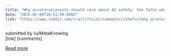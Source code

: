 ```yaml
---
title: "Why accelerationists should care about AI safety: the folks who approved the Chernobyl design did not accelerate nuclear energy. AGI seems prone to a similar backlash."
date: "2025-02-04T16:51:50.000Z"
link: "https://www.reddit.com/r/artificial/comments/1ihm7vz/why_accelerationists_should_care_about_ai_safety/"
---
```


submitted by    /u/MetaKnowing  
 [link]   [comments]

[Read more](https://www.reddit.com/r/artificial/comments/1ihm7vz/why_accelerationists_should_care_about_ai_safety/)
